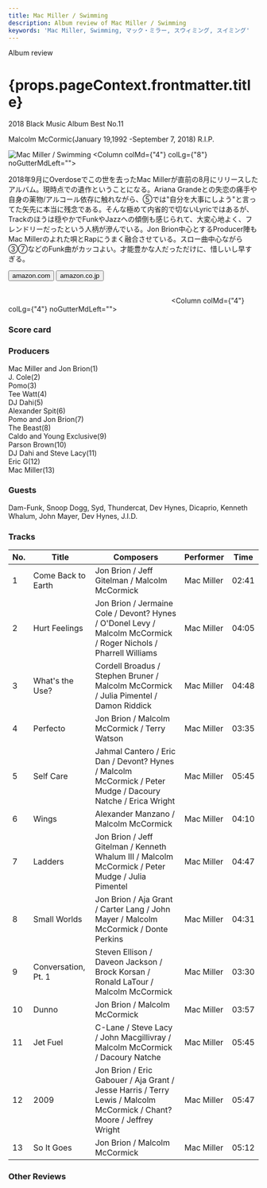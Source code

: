 ```yaml
---
title: Mac Miller / Swimming
description: Album review of Mac Miller / Swimming
keywords: 'Mac Miller, Swimming, マック・ミラー, スウィミング, スイミング'
---
```





<p className="largeP">Album review</p>
<h1 className="h1--no--margin">{props.pageContext.frontmatter.title}</h1>
<p className="largeP"><Link to="/best50/2018/">2018 Black Music Album Best No.11</Link></p>

<Tag type="gray" title="Clear Filter">
  Malcolm McCormic(January 19,1992 -September 7, 2018) R.I.P.
</Tag>

<br/>
<Row  className="image-card-group">
	<Column colMd={"3"} colLg={"4"} noGutterMdLeft="">
       <ImageCard>

![Mac Miller / Swimming](../../images/cd/macmiller2L.jpg) 
</ImageCard>
	</Column>
	<Column colMd={"4"} colLg={"8"} noGutterMdLeft="">
	<p>
	2018年9月にOverdoseでこの世を去ったMac Millerが直前の8月にリリースしたアルバム。現時点での遺作ということになる。Ariana Grandeとの失恋の痛手や自身の薬物/アルコール依存に触れながら、⑤では"自分を大事にしよう"と言ってた矢先に本当に残念である。そんな極めて内省的で切ないLyricではあるが、Trackのほうは穏やかでFunkやJazzへの傾倒も感じられて、大変心地よく、フレンドリーだったという人柄が滲んでいる。Jon Brion中心とするProducer陣もMac Millerのよれた唄とRapにうまく融合させている。スロー曲中心ながら③⑦などのFunk曲がカッコよい。才能豊かな人だっただけに、惜しいし早すぎる。
	</p>
	<div>
	  <Button className="button-right-mergin"  href="https://amzn.to/2Bsj0Uh" kind="primary" size="small" renderIcon={ArrowUpRight24}>
      amazon.com
    </Button>
    <Button className="button-right-mergin"  href="https://amzn.to/3ey68e8" kind="secondary" size="small" renderIcon={ArrowUpRight24}>
      amazon.co.jp
    </Button>
	</div>
	<a style="display:inline-block;overflow:hidden;background:url(https://linkmaker.itunes.apple.com/ja-jp/lockup.svg?releaseDate=2018-08-03&kind=album&bubble=apple_music&style=mono-black) no-repeat;width:180px;height:45px;" href="https://geo.music.apple.com/jp/album/swimming/1408996052?mt=1&app=music&ls=1&at=11lcug"></a>
	<a style="display:inline-block;overflow:hidden;background:url(https://linkmaker.itunes.apple.com/ja-jp/badge-lrg.svg?releaseDate=2018-08-03T00:00:00Z&kind=album&bubble=itunes_music) no-repeat;width:140px;height:45px;" href="https://geo.music.apple.com/jp/album/swimming/1408996052?app=itunes&at=11lcug"></a>
	</Column>
</Row>
<Row >
	<Column colMd={"4"} colLg={"4"} noGutterMdLeft="">
<div>
    <h3>Score card</h3>
	<SliderJS1 value="3" />
    <SliderJS2 value="1" />
	<SliderJS3 value="1" />
    <SliderJS4 value="9" />
</div>
</Column>
<Column colMd={"8"} colLg={"8"} noGutterMdLeft="">
<div>
<h3>Producers</h3>
<p>
Mac Miller and Jon Brion(1)
<br/>J. Cole(2)
<br/>Pomo(3)
<br/>Tee Watt(4)
<br/>DJ Dahi(5)
<br/>Alexander Spit(6)
<br/>Pomo and Jon Brion(7)
<br/>The Beast(8)
<br/>Caldo and Young Exclusive(9)
<br/>Parson Brown(10)
<br/>DJ Dahi and Steve Lacy(11)
<br/>Eric G(12)
<br/>Mac Miller(13)
</p>
<h3>Guests</h3>
<p>
Dam-Funk, Snoop Dogg, Syd, Thundercat, Dev Hynes, Dicaprio, Kenneth Whalum, John Mayer, Dev Hynes, J.I.D.
</p>
</div>
</Column>
</Row>

<h3>Tracks</h3>

| No. |	 Title              |	 Composers                                                                                                          | Performer  |	Time |
| --- |	------------------- | --------------------------------------------------------------------------------------------------------------------- | ---------- | ----- |
| 1	  |	Come Back to Earth 	| Jon Brion / Jeff Gitelman / Malcolm McCormick                                                                        	| Mac Miller | 02:41 |
| 2	  |	Hurt Feelings      	| Jon Brion / Jermaine Cole / Devont? Hynes / O'Donel Levy / Malcolm McCormick / Roger Nichols / Pharrell Williams     	| Mac Miller | 04:05 |
| 3	  |	What's the Use?    	| Cordell Broadus / Stephen Bruner / Malcolm McCormick / Julia Pimentel / Damon Riddick                                	| Mac Miller | 04:48 |
| 4	  |	Perfecto           	| Jon Brion / Malcolm McCormick / Terry Watson                                                                         	| Mac Miller | 03:35 |
| 5	  |	Self Care          	| Jahmal Cantero / Eric Dan / Devont? Hynes / Malcolm McCormick / Peter Mudge / Dacoury Natche / Erica Wright          	| Mac Miller | 05:45 |
| 6	  |	Wings              	| Alexander Manzano / Malcolm McCormick                                                                                	| Mac Miller | 04:10 |
| 7	  |	Ladders            	| Jon Brion / Jeff Gitelman / Kenneth Whalum III / Malcolm McCormick / Peter Mudge / Julia Pimentel                    	| Mac Miller | 04:47 |
| 8	  |	Small Worlds       	| Jon Brion / Aja Grant / Carter Lang / John Mayer / Malcolm McCormick / Donte Perkins                                 	| Mac Miller | 04:31 |
| 9	  |	Conversation, Pt. 1	| Steven Ellison / Daveon Jackson / Brock Korsan / Ronald LaTour / Malcolm McCormick                                   	| Mac Miller | 03:30 |
| 10  |	Dunno              	| Jon Brion / Malcolm McCormick                                                                                        	| Mac Miller | 03:57 |
| 11  |	Jet Fuel           	| C-Lane / Steve Lacy / John Macgillivray / Malcolm McCormick / Dacoury Natche                                         	| Mac Miller | 05:45 |
| 12  |	2009               	| Jon Brion / Eric Gabouer / Aja Grant / Jesse Harris / Terry Lewis / Malcolm McCormick / Chant? Moore / Jeffrey Wright	| Mac Miller | 05:47 |
| 13  |	So It Goes         	| Jon Brion / Malcolm McCormick                                                                                        	| Mac Miller | 05:12 |

<h3>Other Reviews</h3>

<Row>
<Column colMd={3} colLg={3} noGutterMdLeft>
<Review1 />
</Column>
<Column colMd={3} colLg={3} noGutterMdLeft>
<Review2 />
</Column>
</Row>